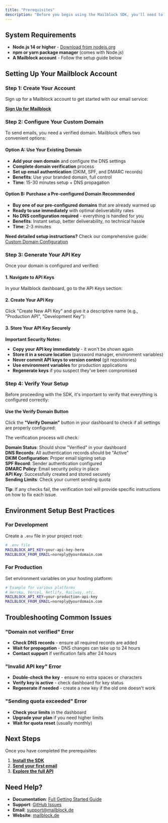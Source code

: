 ```yaml
---
title: "Prerequisites"
description: "Before you begin using the Mailblock SDK, you'll need to set up your account and obtain an API key."
---
```


## System Requirements

- **Node.js 14 or higher** - [Download from nodejs.org](https://nodejs.org/)
- **npm or yarn package manager** (comes with Node.js)
- **A Mailblock account** - Follow the setup guide below

## Setting Up Your Mailblock Account

### Step 1: Create Your Account

Sign up for a Mailblock account to get started with our email service:

[**Sign Up for Mailblock**](https://www.mailblock.de/#beta)

### Step 2: Configure Your Custom Domain

To send emails, you need a verified domain. Mailblock offers two convenient options:

#### Option A: Use Your Existing Domain

- **Add your own domain** and configure the DNS settings
- **Complete domain verification** process
- **Set up email authentication** (DKIM, SPF, and DMARC records)
- **Benefits**: Use your branded domain, full control
- **Time**: 15-30 minutes setup \+ DNS propagation

#### Option B: Purchase a Pre-configured Domain Recommended

- **Buy one of our pre-configured domains** that are already warmed up
- **Ready to use immediately** with optimal deliverability rates
- **No DNS configuration required** - everything is handled for you
- **Benefits**: Instant setup, better deliverability, no technical hassle
- **Time**: 2-3 minutes

 **Need detailed setup instructions?**
Check our comprehensive guide: [Custom Domain Configuration](/how-to/custom-domain)

### Step 3: Generate Your API Key

Once your domain is configured and verified:

#### 1. Navigate to API Keys

In your Mailblock dashboard, go to the API Keys section:


#### 2. Create Your API Key

Click "Create New API Key" and give it a descriptive name (e.g., "Production API", "Development Key"):


#### 3. Store Your API Key Securely

 **Important Security Notes:**

- **Copy your API key immediately** - it won't be shown again
- **Store it in a secure location** (password manager, environment variables)
- **Never commit API keys to version control** (git repositories)
- **Use environment variables** for production applications
- **Regenerate keys** if you suspect they've been compromised

### Step 4: Verify Your Setup

Before proceeding with the SDK, it's important to verify that everything is configured correctly:

#### Use the Verify Domain Button

Click the **"Verify Domain"** button in your dashboard to check if all settings are properly configured:


The verification process will check:

 **Domain Status**: Should show "Verified" in your dashboard\
 **DNS Records**: All authentication records should be "Active"\
 **DKIM Configuration**: Proper email signing setup\
 **SPF Record**: Sender authentication configured\
 **DMARC Policy**: Email security policy in place\
 **API Key**: Successfully created and stored securely\
 **Sending Limits**: Check your current sending quota

 **Tip**: If any checks fail, the verification tool will provide specific instructions on how to fix each issue.

## Environment Setup Best Practices

### For Development

Create a `.env` file in your project root:

```bash
# .env file
MAILBLOCK_API_KEY=your-api-key-here
MAILBLOCK_FROM_EMAIL=noreply@yourdomain.com
```

### For Production

Set environment variables on your hosting platform:

```bash
# Example for various platforms
# Heroku, Vercel, Netlify, Railway, etc.
MAILBLOCK_API_KEY=your-production-api-key
MAILBLOCK_FROM_EMAIL=noreply@yourdomain.com
```

## Troubleshooting Common Issues

### "Domain not verified" Error

- **Check DNS records** - ensure all required records are added
- **Wait for propagation** - DNS changes can take up to 24 hours
- **Contact support** if verification fails after 24 hours

### "Invalid API key" Error

- **Double-check the key** - ensure no extra spaces or characters
- **Verify key is active** - check dashboard for key status
- **Regenerate if needed** - create a new key if the old one doesn't work

### "Sending quota exceeded" Error

- **Check your limits** in the dashboard
- **Upgrade your plan** if you need higher limits
- **Wait for quota reset** (usually monthly)

## Next Steps

Once you have completed the prerequisites:

1.  [**Install the SDK**](getting-started.md#installation)
2.  [**Send your first email**](getting-started.md#sending-your-first-email)
3.  [**Explore the full API**](api-reference.md)

## Need Help?

-  **Documentation**: [Full Getting Started Guide](getting-started.md)
-  **Support**: [GitHub Issues](https://github.com/your-org/mailblock-sdk/issues)
-  **Email**: [support@mailblock.de](mailto:support@mailblock.de)
-  **Website**: [mailblock.de](https://www.mailblock.de)
